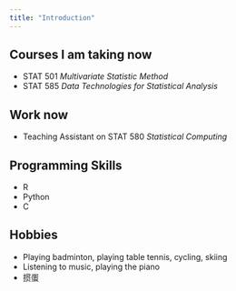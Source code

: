 ```yaml
---
title: "Introduction"
---
```


## Courses I am taking now
- STAT 501 *Multivariate Statistic Method*
- STAT 585 *Data Technologies for Statistical Analysis*

## Work now
- Teaching Assistant on STAT 580 *Statistical Computing*

## Programming Skills
- R
- Python
- C

## Hobbies
- Playing badminton, playing table tennis, cycling, skiing 
- Listening to music, playing the piano
- 掼蛋
